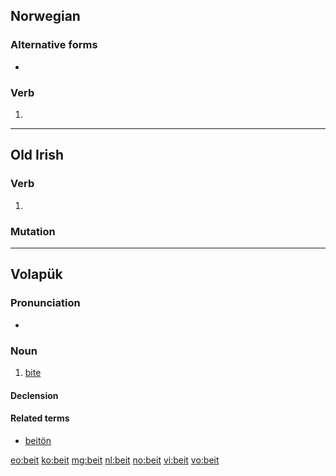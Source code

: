 ==Norwegian==

===Alternative forms===
* {{l|no|bet}}

===Verb===
{{head|no|verb form}}

# {{form of|past tense|bite|lang=no}}

----

==Old Irish==

===Verb===
{{head|sga|verb form}}

# {{conjugation of|attá|at·tá|3|p|pres|sub|absolute|lang=sga}}

===Mutation===
{{sga-mutation|b|eit}}

----

==Volapük==

===Pronunciation===
* {{IPA|/beˈit/|lang=vo}}

===Noun===
{{vo-noun}}

# [[bite]]

====Declension====
{{vo-decl-noun}}

====Related terms====
* [[beitön]]

[[eo:beit]]
[[ko:beit]]
[[mg:beit]]
[[nl:beit]]
[[no:beit]]
[[vi:beit]]
[[vo:beit]]